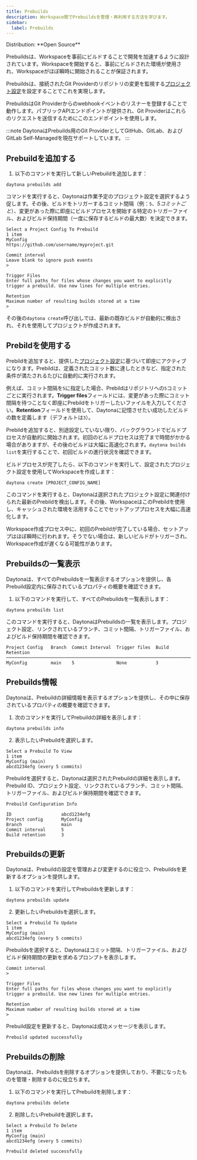 ```yaml
---
title: Prebuilds
description: Workspace間でPrebuildsを管理・再利用する方法を学びます。
sidebar:
  label: Prebuilds
---
```



<Label>
  Distribution: **Open Source**
</Label>

Prebuildsは、Workspaceを事前にビルドすることで開発を加速するように設計されています。Workspaceを開始すると、事前にビルドされた環境が使用され、Workspaceがほぼ瞬時に開始されることが保証されます。

Prebuildsは、接続されたGit Providerのリポジトリの変更を監視する[プロジェクト設定](/docs/usage/projects#project-configuration)を設定することでこれを実現します。

PrebuildsはGit Providerからのwebhookイベントのリスナーを登録することで動作します。パブリックAPIエンドポイントが提供され、Git Providerはこれらのリクエストを送信するためにこのエンドポイントを使用します。

:::note
DaytonaはPrebuilds用のGit ProviderとしてGitHub、GitLab、およびGitLab Self-Managedを現在サポートしています。
:::

## Prebuildを追加する

1. 以下のコマンドを実行して新しいPrebuildを追加します：

```shell
daytona prebuilds add
```

コマンドを実行すると、Daytonaは作業予定のプロジェクト設定を選択するよう促します。その後、ビルドをトリガーするコミット間隔（例：`5`、_5コミットごと_）、変更があった際に即座にビルドプロセスを開始する特定のトリガーファイル、およびビルド保持期間（一度に保存するビルドの最大数）を決定できます。

```text
Select a Project Config To Prebuild
1 item
MyConfig
https://github.com/username/myproject.git
```

```text
Commit interval
Leave blank to ignore push events
>
```

```text
Trigger Files
Enter full paths for files whose changes you want to explicitly trigger a prebuild. Use new lines for multiple entries.
```

```text
Retention
Maximum number of resulting builds stored at a time
>
```

その後の`daytona create`呼び出しでは、最新の既存ビルドが自動的に検出され、それを使用してプロジェクトが作成されます。

## Prebildを使用する

Prebildを追加すると、提供した[プロジェクト設定](/docs/usage/projects#project-configuration)に基づいて即座にアクティブになります。Prebildは、定義されたコミット数に達したときなど、指定された条件が満たされるたびに自動的に実行されます。

例えば、コミット間隔を`5`に指定した場合、Prebildはリポジトリへの`5`コミットごとに実行されます。**Trigger files**フィールドには、変更があった際にコミット間隔を待つことなく即座にPrebildをトリガーしたいファイルを入力してください。**Retention**フィールドを使用して、Daytonaに記憶させたい成功したビルドの数を定義します（デフォルトは`3`）。

Prebildを追加すると、別途設定していない限り、バックグラウンドでビルドプロセスが自動的に開始されます。初回のビルドプロセスは完了まで時間がかかる場合がありますが、その後のビルドは大幅に高速化されます。`daytona builds list`を実行することで、初回ビルドの進行状況を確認できます。

ビルドプロセスが完了したら、以下のコマンドを実行して、設定されたプロジェクト設定を使用してWorkspaceを作成します：

```shell
daytona create [PROJECT_CONFIG_NAME]
```

このコマンドを実行すると、Daytonaは選択されたプロジェクト設定に関連付けられた最新のPrebildを検出します。その後、WorkspaceはこのPrebildを使用し、キャッシュされた環境を活用することでセットアッププロセスを大幅に高速化します。

Workspace作成プロセス中に、初回のPrebildが完了している場合、セットアップはほぼ瞬時に行われます。そうでない場合は、新しいビルドがトリガーされ、Workspace作成が遅くなる可能性があります。

## Prebuildsの一覧表示

Daytonaは、すべてのPrebuildsを一覧表示するオプションを提供し、各Prebuild設定内に保存されているプロパティの概要を確認できます。

1. 以下のコマンドを実行して、すべてのPrebuildsを一覧表示します：

```shell
daytona prebuilds list
```

このコマンドを実行すると、DaytonaはPrebuildsの一覧を表示します。プロジェクト設定、リンクされているブランチ、コミット間隔、トリガーファイル、およびビルド保持期間を確認できます。

```text
Project Config   Branch  Commit Interval  Trigger files  Build Retention
────────────────────────────────────────────────────────────────────────
MyConfig         main    5                None           3
```

## Prebuilds情報

Daytonaは、Prebuildの詳細情報を表示するオプションを提供し、その中に保存されているプロパティの概要を確認できます。

1. 次のコマンドを実行してPrebuildの詳細を表示します：

```shell
daytona prebuilds info
```

2. 表示したいPrebuildを選択します。

```text
Select a Prebuild To View
1 item
MyConfig (main)                                                              
abcd1234efg (every 5 commits)
```

Prebuildを選択すると、Daytonaは選択されたPrebuildの詳細を表示します。Prebuild ID、プロジェクト設定、リンクされているブランチ、コミット間隔、トリガーファイル、およびビルド保持期間を確認できます。

```text
Prebuild Configuration Info                                                                   
                                                                                             
ID                   abcd1234efg
Project config       MyConfig
Branch               main
Commit interval      5
Build retention      3
```

## Prebuildsの更新

Daytonaは、Prebuildの設定を管理および変更するのに役立つ、Prebuildsを更新するオプションを提供します。

1. 以下のコマンドを実行してPrebuildsを更新します：

```shell
daytona prebuilds update
```

2. 更新したいPrebuildsを選択します。

```text
Select a Prebuild To Update
1 item
MyConfig (main)                                                              
abcd1234efg (every 5 commits)
```

Prebuildsを選択すると、Daytonaはコミット間隔、トリガーファイル、およびビルド保持期間の更新を求めるプロンプトを表示します。

```text
Commit interval
>
```

```text
Trigger Files
Enter full paths for files whose changes you want to explicitly trigger a prebuild. Use new lines for multiple entries.
```

```text
Retention
Maximum number of resulting builds stored at a time
>
```

Prebuild設定を更新すると、Daytonaは成功メッセージを表示します。

```text
Prebuild updated successfully
```

## Prebuildsの削除

Daytonaは、Prebuildsを削除するオプションを提供しており、不要になったものを管理・削除するのに役立ちます。

1. 以下のコマンドを実行してPrebuildを削除します：

```shell
daytona prebuilds delete
```

2. 削除したいPrebuildを選択します。

```text
Select a Prebuild To Delete
1 item
MyConfig (main)
abcd1234efg (every 5 commits)
```

```text
Prebuild deleted successfully
```
